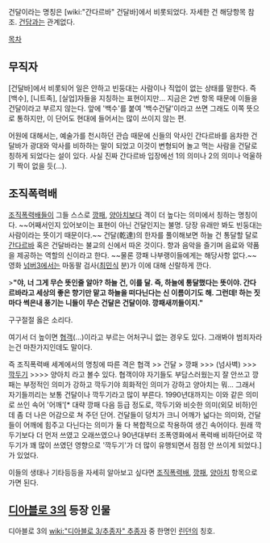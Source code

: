 건달이라는 명칭은 [wiki:"간다르바" 건달바]에서 비롯되었다. 자세한 건 해당항목 참조.
[[건담]]과는 관계없다.

[[목차]]

== 무직자 ==
[건달바]에서 비롯되어 일은 안하고 빈둥대는 사람이나 직업이 없는 상태를 말한다. 즉 [백수], [니트족], [실업]자들을 지칭하는 표현이지만... 지금은 2번 항목 때문에 이들을 건달이라고 부르지 않는다. 앞에 '백수'를 붙여 '백수건달'이라고 쓰면 그래도 이쪽 뜻으로 통하지만, 이 단어도 현대에 들어서는 많이 쓰이지 않는 편.

어원에 대해서는, 예술가를 천시하던 관습 때문에 신들의 악사인 간다르바를 음차한 건달바가 광대와 악사를 비하하는 말이 되었고 이것이 변형되어 놀고 먹는 사람을 건달로 칭하게 되었다는 설이 있다. 사실 진짜 간다르바 입장에선 1의 의미나 2의 의미나 억울하기 짝이 없을 듯(...).

== 조직폭력배 ==
[[조직폭력배]]들이 그들 스스로 [[깡패]], [[양아치]]보다 격이 더 높다는 의미에서 칭하는 명칭이다. ~~어째서인지 있어보이는 표현이 아닌 건달인지는 불명. 당장 유래만 봐도 빈둥대는 사람이라는 뜻이기 때문이다.~~ 건달(乾達)의 한자를 풀이해보면 하늘 건 통달할 달로 [[간다르바]] 혹은 건달바라는 불교의 신에서 따온 것이다. 향과 음악을 즐기며 음료와 약품을 제공하는 역할의 신이라고 한다. ~~물론 깡패 나부랭이들에게는 해당사항 없다.~~ 영화 [[넘버3]]에서는 마동팔 검사([[최민식]] 분)가 이에 대해 신랄하게 깐다. 

>'''"야, 너 그게 무슨 뜻인줄 알아? 하늘 건, 이를 달. 즉, 하늘에 통달했다는 뜻이야. 간다르바라고 세상의 좋은 향기만 맡고 하늘을 떠다닌다는 신 이름이기도 해. 그런데! 하는 짓마다 썩은내 풍기는 니들이 무슨 건달은 건달이야. 깡패새끼들이지."'''

구구절절 옳은 소리다.

여기서 더 높이면 [[협객]](...)이라고 부르는 어처구니 없는 경우도 있다. 그래봐야 범죄자라는건 마찬가지인데도 말이다.

즉 조직폭력배 세계에서의 명칭에 따른 격은 협객 >> 건달 > 깡패 >>> (넘사벽) >>> [[깍두기]] >>>> 양아치 라고 볼수 있다. 협객이야 자기들도 부담스러웠는지 잘 안쓰고 깡패는 부정적인 의미가 강하고 깍두기야 희화적인 의미가 강하고 양아치는 뭐... 그래서 자기들끼리는 보통 건달이나 깍두기라고 많이 부른다. 1990년대까지는 이와 같은 의미로 쓰인 속어 '어깨'[* 대략 깡패 다음 등급 정도로, 깍두기와 비슷한 의미(외모 비하)인데 좀 더 나은 어감으로 쳐 주던 단어. 건달들이 덩치가 크니 어깨가 넓다는 의미와, 건달들이 어깨에 힘주고 다닌다는 의미가 둘 다 복합적으로 작용하여 생긴 속어이다. 원래 깍두기보다 더 먼저 쓰였고 오래쓰였으나 90년대부터 조폭영화에서 폭력배 비하단어로 깍두기가 꽤 많이 쓰였던 영향으로 '깍두기'가 더 많이 유행되면서 점점 안 쓰이게 되었다.]가 있었다.

이들의 생태나 기타등등을 자세히 알아보고 싶다면 [[조직폭력배]], [[깡패]], [[양아치]] 항목으로 가면 된다.

== [[디아블로 3]]의 등장 인물 ==
디아블로 3의 [[wiki:"디아블로 3/추종자" 추종자]] 중 한명인 [[린던]]의 칭호.
